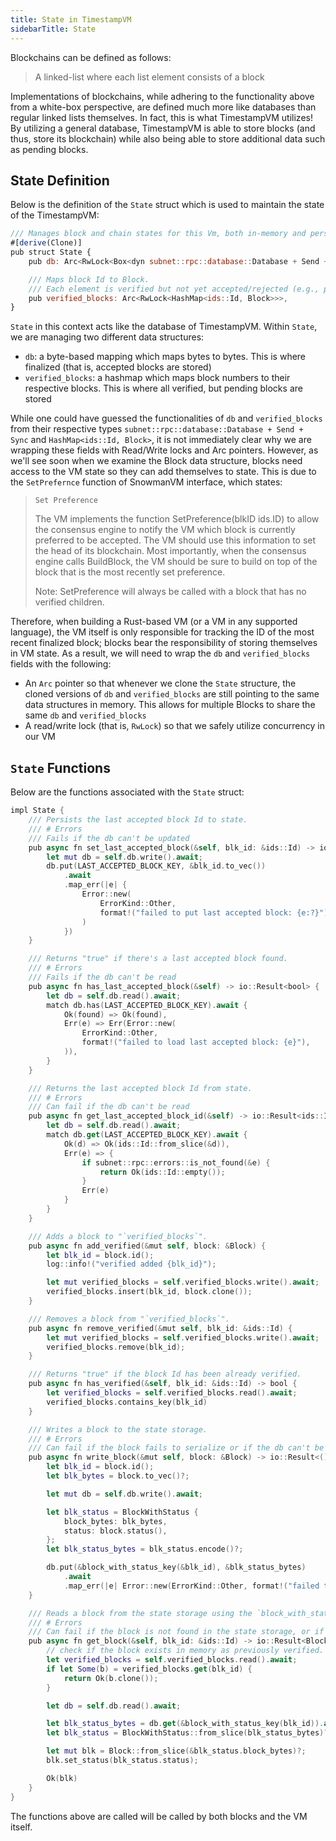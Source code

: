 ```yaml
---
title: State in TimestampVM
sidebarTitle: State
---
```

Blockchains can be defined as follows:

> A linked-list where each list element consists of a block

Implementations of blockchains, while adhering to the functionality above from a white-box perspective, are defined much more like databases than regular linked lists themselves. In fact, this is what TimestampVM utilizes! By utilizing a general database, TimestampVM is able to store blocks (and thus, store its blockchain) while also being able to store additional data such as pending blocks.

State Definition[​](#state-definition "Direct link to heading")
---------------------------------------------------------------

Below is the definition of the `State` struct which is used to maintain the state of the TimestampVM:

```js
/// Manages block and chain states for this Vm, both in-memory and persistent.
#[derive(Clone)]
pub struct State {
    pub db: Arc<RwLock<Box<dyn subnet::rpc::database::Database + Send + Sync>>>,

    /// Maps block Id to Block.
    /// Each element is verified but not yet accepted/rejected (e.g., preferred).
    pub verified_blocks: Arc<RwLock<HashMap<ids::Id, Block>>>,
}
```

`State` in this context acts like the database of TimestampVM. Within `State`, we are managing two different data structures:

- `db`: a byte-based mapping which maps bytes to bytes. This is where finalized (that is, accepted blocks are stored)
- `verified_blocks`: a hashmap which maps block numbers to their respective blocks. This is where all verified, but pending blocks are stored

While one could have guessed the functionalities of `db` and `verified_blocks` from their respective types `subnet::rpc::database::Database + Send + Sync` and `HashMap<ids::Id, Block>`, it is not immediately clear why we are wrapping these fields with Read/Write locks and Arc pointers. However, as we'll see soon when we examine the Block data structure, blocks need access to the VM state so they can add themselves to state. This is due to the `SetPrefernce` function of SnowmanVM interface, which states:

> `Set Preference`
> 
> The VM implements the function SetPreference(blkID ids.ID) to allow the consensus engine to notify the VM which block is currently preferred to be accepted. The VM should use this information to set the head of its blockchain. Most importantly, when the consensus engine calls BuildBlock, the VM should be sure to build on top of the block that is the most recently set preference.
> 
> Note: SetPreference will always be called with a block that has no verified children.

Therefore, when building a Rust-based VM (or a VM in any supported language), the VM itself is only responsible for tracking the ID of the most recent finalized block; blocks bear the responsibility of storing themselves in VM state. As a result, we will need to wrap the `db` and `verified_blocks` fields with the following:

- An `Arc` pointer so that whenever we clone the `State` structure, the cloned versions of `db` and `verified_blocks` are still pointing to the same data structures in memory. This allows for multiple Blocks to share the same `db` and `verified_blocks`
- A read/write lock (that is, `RwLock`) so that we safely utilize concurrency in our VM

`State` Functions[​](#state-functions "Direct link to heading")
---------------------------------------------------------------

Below are the functions associated with the `State` struct:



```swift timestampvm/src/state/mod.rs
impl State {
    /// Persists the last accepted block Id to state.
    /// # Errors
    /// Fails if the db can't be updated
    pub async fn set_last_accepted_block(&self, blk_id: &ids::Id) -> io::Result<()> {
        let mut db = self.db.write().await;
        db.put(LAST_ACCEPTED_BLOCK_KEY, &blk_id.to_vec())
            .await
            .map_err(|e| {
                Error::new(
                    ErrorKind::Other,
                    format!("failed to put last accepted block: {e:?}"),
                )
            })
    }

    /// Returns "true" if there's a last accepted block found.
    /// # Errors
    /// Fails if the db can't be read
    pub async fn has_last_accepted_block(&self) -> io::Result<bool> {
        let db = self.db.read().await;
        match db.has(LAST_ACCEPTED_BLOCK_KEY).await {
            Ok(found) => Ok(found),
            Err(e) => Err(Error::new(
                ErrorKind::Other,
                format!("failed to load last accepted block: {e}"),
            )),
        }
    }

    /// Returns the last accepted block Id from state.
    /// # Errors
    /// Can fail if the db can't be read
    pub async fn get_last_accepted_block_id(&self) -> io::Result<ids::Id> {
        let db = self.db.read().await;
        match db.get(LAST_ACCEPTED_BLOCK_KEY).await {
            Ok(d) => Ok(ids::Id::from_slice(&d)),
            Err(e) => {
                if subnet::rpc::errors::is_not_found(&e) {
                    return Ok(ids::Id::empty());
                }
                Err(e)
            }
        }
    }

    /// Adds a block to "`verified_blocks`".
    pub async fn add_verified(&mut self, block: &Block) {
        let blk_id = block.id();
        log::info!("verified added {blk_id}");

        let mut verified_blocks = self.verified_blocks.write().await;
        verified_blocks.insert(blk_id, block.clone());
    }

    /// Removes a block from "`verified_blocks`".
    pub async fn remove_verified(&mut self, blk_id: &ids::Id) {
        let mut verified_blocks = self.verified_blocks.write().await;
        verified_blocks.remove(blk_id);
    }

    /// Returns "true" if the block Id has been already verified.
    pub async fn has_verified(&self, blk_id: &ids::Id) -> bool {
        let verified_blocks = self.verified_blocks.read().await;
        verified_blocks.contains_key(blk_id)
    }

    /// Writes a block to the state storage.
    /// # Errors
    /// Can fail if the block fails to serialize or if the db can't be updated
    pub async fn write_block(&mut self, block: &Block) -> io::Result<()> {
        let blk_id = block.id();
        let blk_bytes = block.to_vec()?;

        let mut db = self.db.write().await;

        let blk_status = BlockWithStatus {
            block_bytes: blk_bytes,
            status: block.status(),
        };
        let blk_status_bytes = blk_status.encode()?;

        db.put(&block_with_status_key(&blk_id), &blk_status_bytes)
            .await
            .map_err(|e| Error::new(ErrorKind::Other, format!("failed to put block: {e:?}")))
    }

    /// Reads a block from the state storage using the `block_with_status_key`.
    /// # Errors
    /// Can fail if the block is not found in the state storage, or if the block fails to deserialize
    pub async fn get_block(&self, blk_id: &ids::Id) -> io::Result<Block> {
        // check if the block exists in memory as previously verified.
        let verified_blocks = self.verified_blocks.read().await;
        if let Some(b) = verified_blocks.get(blk_id) {
            return Ok(b.clone());
        }

        let db = self.db.read().await;

        let blk_status_bytes = db.get(&block_with_status_key(blk_id)).await?;
        let blk_status = BlockWithStatus::from_slice(blk_status_bytes)?;

        let mut blk = Block::from_slice(&blk_status.block_bytes)?;
        blk.set_status(blk_status.status);

        Ok(blk)
    }
}
```

The functions above are called will be called by both blocks and the VM itself.